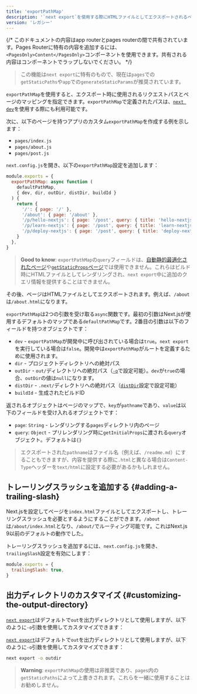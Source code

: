 ```yaml
---
title: 'exportPathMap'
description: '`next export`を使用する際にHTMLファイルとしてエクスポートされるページをカスタマイズします。'
version: 'レガシー'
---
```


{/* このドキュメントの内容はapp routerとpages routerの間で共有されています。Pages Routerに特有の内容を追加するには、`<PagesOnly>Content</PagesOnly>`コンポーネントを使用できます。共有される内容はコンポーネントでラップしないでください。 */}

> この機能は`next export`に特有のもので、現在は`pages`での`getStaticPaths`や`app`での`generateStaticParams`が推奨されています。

`exportPathMap`を使用すると、エクスポート時に使用されるリクエストパスとページのマッピングを指定できます。`exportPathMap`で定義されたパスは、[`next dev`](/docs/app/api-reference/cli/next#next-dev-options)を使用する際にも利用可能です。

次に、以下のページを持つアプリのカスタム`exportPathMap`を作成する例を示します：

- `pages/index.js`
- `pages/about.js`
- `pages/post.js`

`next.config.js`を開き、以下の`exportPathMap`設定を追加します：

```js title="next.config.js"
module.exports = {
  exportPathMap: async function (
    defaultPathMap,
    { dev, dir, outDir, distDir, buildId }
  ) {
    return {
      '/': { page: '/' },
      '/about': { page: '/about' },
      '/p/hello-nextjs': { page: '/post', query: { title: 'hello-nextjs' } },
      '/p/learn-nextjs': { page: '/post', query: { title: 'learn-nextjs' } },
      '/p/deploy-nextjs': { page: '/post', query: { title: 'deploy-nextjs' } },
    }
  },
}
```

> **Good to know**: `exportPathMap`の`query`フィールドは、[自動静的最適化されたページ](https://nextjs.org/docs/canary/pages/building-your-application/rendering/automatic-static-optimization)や[`getStaticProps`ページ](https://nextjs.org/docs/canary/pages/building-your-application/data-fetching/get-static-props)では使用できません。これらはビルド時にHTMLファイルとしてレンダリングされ、`next export`中に追加のクエリ情報を提供することはできません。

その後、ページはHTMLファイルとしてエクスポートされます。例えば、`/about`は`/about.html`になります。

`exportPathMap`は2つの引数を受け取る`async`関数です。最初の引数はNext.jsが使用するデフォルトのマップである`defaultPathMap`です。2番目の引数は以下のフィールドを持つオブジェクトです：

- `dev` - `exportPathMap`が開発中に呼び出されている場合は`true`。`next export`を実行している場合は`false`。開発中は`exportPathMap`がルートを定義するために使用されます。
- `dir` - プロジェクトディレクトリへの絶対パス
- `outDir` - `out/`ディレクトリへの絶対パス（[`-o`](#customizing-the-output-directory)で設定可能）。`dev`が`true`の場合、`outDir`の値は`null`になります。
- `distDir` - `.next/`ディレクトリへの絶対パス（[`distDir`](https://nextjs.org/docs/canary/pages/api-reference/config/next-config-js/distDir)設定で設定可能）
- `buildId` - 生成されたビルドID

返されるオブジェクトはページのマップで、`key`が`pathname`であり、`value`は以下のフィールドを受け入れるオブジェクトです：

- `page`: `String` - レンダリングする`pages`ディレクトリ内のページ
- `query`: `Object` - プリレンダリング時に`getInitialProps`に渡される`query`オブジェクト。デフォルトは`{}`

> エクスポートされた`pathname`はファイル名（例えば、`/readme.md`）にすることもできますが、内容を提供する際に`.html`と異なる場合は`Content-Type`ヘッダーを`text/html`に設定する必要があるかもしれません。

## トレーリングスラッシュを追加する {#adding-a-trailing-slash}

Next.jsを設定してページを`index.html`ファイルとしてエクスポートし、トレーリングスラッシュを必要とするようにすることができます。`/about`は`/about/index.html`となり、`/about/`でルーティング可能です。これはNext.js 9以前のデフォルトの動作でした。

トレーリングスラッシュを追加するには、`next.config.js`を開き、`trailingSlash`設定を有効にします：

```js title="next.config.js"
module.exports = {
  trailingSlash: true,
}
```

## 出力ディレクトリのカスタマイズ {#customizing-the-output-directory}

<AppOnly>

[`next export`](/docs/app/guides/static-exports)はデフォルトで`out`を出力ディレクトリとして使用しますが、以下のように`-o`引数を使用してカスタマイズできます：

</AppOnly>

<PagesOnly>

[`next export`](https://nextjs.org/docs/canary/pages/guides/static-exports)はデフォルトで`out`を出力ディレクトリとして使用しますが、以下のように`-o`引数を使用してカスタマイズできます：

</PagesOnly>

```bash title="Terminal"
next export -o outdir
```

> **Warning**: `exportPathMap`の使用は非推奨であり、`pages`内の`getStaticPaths`によって上書きされます。これらを一緒に使用することはお勧めしません。
